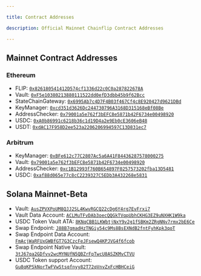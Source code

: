 ```yaml
---

title: Contract Addresses

description: Official Mainnet Chainflip Contract Addresses

---
```


## Mainnet Contract Addresses

### Ethereum
  - FLIP: [`0x826180541412D574cf1336d22c0C0a287822678A`](https://etherscan.io/address/0x826180541412D574cf1336d22c0C0a287822678A)
  - Vault: [`0xF5e10380213880111522dd0efD3dbb45b9f62Bcc`](https://etherscan.io/address/0xF5e10380213880111522dd0efD3dbb45b9f62Bcc)
  - StateChainGateway: [`0x6995Ab7c4D7F4B03f467Cf4c8E920427d9621DBd`](https://etherscan.io/address/0x6995Ab7c4D7F4B03f467Cf4c8E920427d9621DBd)
  - KeyManager: [`0xcd351d3626Dc244730796A3168D315168eBf08Be`](https://etherscan.io/address/0xcd351d3626Dc244730796A3168D315168eBf08Be)
  - AddressChecker: [`0x79001a5e762f3bEFC8e5871b42F6734e00498920`](https://etherscan.io/address/0x79001a5e762f3bEFC8e5871b42F6734e00498920)
  - USDC: [`0xA0b86991c6218b36c1d19D4a2e9Eb0cE3606eB48`](https://etherscan.io/address/0xA0b86991c6218b36c1d19D4a2e9Eb0cE3606eB48)
  - USDT: [`0xdAC17F958D2ee523a2206206994597C13D831ec7`](https://etherscan.io/address/0xdAC17F958D2ee523a2206206994597C13D831ec7)

### Arbitrum
  - KeyManager: [`0xBFe612c77C2807Ac5a6A41F84436287578000275`](https://arbiscan.io/address/0xBFe612c77C2807Ac5a6A41F84436287578000275)
  - Vault: [`0x79001a5e762f3bEFC8e5871b42F6734e00498920`](https://arbiscan.io/address/0x79001a5e762f3bEFC8e5871b42F6734e00498920)
  - AddressChecker: [`0xc1B12993f760B654897F0257573202fba13D5481`](https://arbiscan.io/address/0xc1B12993f760B654897F0257573202fba13D5481)
  - USDC: [`0xaf88d065e77c8cC2239327C5EDb3A432268e5831`](https://arbiscan.io/address/0xaf88d065e77c8cC2239327C5EDb3A432268e5831)

## Solana Mainnet-Beta
- Vault: [`AusZPVXPoUM8QJJ2SL4KwvRGCQ22cDg6Y4rg7EvFrxi7`](https://solscan.io/account/AusZPVXPoUM8QJJ2SL4KwvRGCQ22cDg6Y4rg7EvFrxi7)
- Vault Data Account: [`ACLMuTFvDAb3oecQQGkTVqpUbhCKHG3EZ9uNXHK1W9ka`](https://solscan.io/account/ACLMuTFvDAb3oecQQGkTVqpUbhCKHG3EZ9uNXHK1W9ka)
- USDC Token Vault ATA: [`8KNqCBB1LKWbtjNxY9v2g1fSBKm2ZRgNNv7rmx2bE6Ce`](https://solscan.io/account/8KNqCBB1LKWbtjNxY9v2g1fSBKm2ZRgNNv7rmx2bE6Ce)
- Swap Endpoint: [`J88B7gmadHzTNGiy54c9Ms8BsEXNdB2fntFyhKpk3qoT`](https://solscan.io/account/J88B7gmadHzTNGiy54c9Ms8BsEXNdB2fntFyhKpk3qoT)
- Swap Endpoint Data Account: [`FmAcjWaRFUxGWBfGT7G3CzcFeJFsewQ4KPJVG4f6fcob`](https://solscan.io/account/FmAcjWaRFUxGWBfGT7G3CzcFeJFsewQ4KPJVG4f6fcob)
- Swap Endpoint Native Vault: [`3tJ67qa2GDfvv2wcMYNUfN5QBZrFpTwcU8ASZKMvCTVU`](https://solscan.io/account/3tJ67qa2GDfvv2wcMYNUfN5QBZrFpTwcU8ASZKMvCTVU)
- USDC Token support Account: [`Gu8qKPSkNorTwFVwStsqfnyy82T72qVnvZxFcHBHCeiG`](https://solscan.io/account/Gu8qKPSkNorTwFVwStsqfnyy82T72qVnvZxFcHBHCeiG)